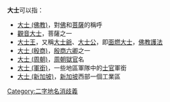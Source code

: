 '''大士'''可以指：

* [[大士_(佛教)|大士 (佛教)]]，對[[佛|佛]]和[[菩薩|菩薩]]的稱呼
* [[觀音大士|觀音大士]]，菩薩之一
* [[大士王|大士王]]，又稱[[大士爺|大士爺]]、[[大士公|大士公]]，即[[面燃大士|面燃大士]]，[[佛教|佛教]][[護法神|護法]]
* [[大士_(殷商)|大士 (殷商)]]，[[殷商|殷商]][[六卿|六卿]]之一
* [[大士_(周朝)|大士 (周朝)]]，[[周朝|周朝]][[獄官|獄官]]名
* [[大士_(軍銜)|大士 (軍銜)]]，一些地區軍隊中的[[士官|士官]]軍銜
* [[大士_(新加坡)|大士 (新加坡)]]，[[新加坡|新加坡]]西部一個工業區

{{disambig|CAT=二字消歧義}}

[[Category:二字地名消歧義|Category:二字地名消歧義]]